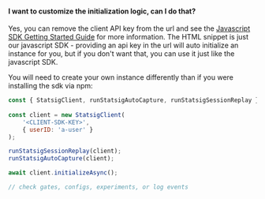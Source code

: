 #### I want to customize the initialization logic, can I do that?

Yes, you can remove the client API key from the url and see the [Javascript SDK Getting Started Guide](https://docs.statsig.com/client/javascript-sdk#getting-started) for more information.  The HTML snippet is just our javascript SDK - providing an api key in the url will auto initialize an instance for you, but if you don't want that, you can use it just like the javascript SDK.

You will need to create your own instance differently than if you were installing the sdk via npm:

```js
const { StatsigClient, runStatsigAutoCapture, runStatsigSessionReplay } = window.Statsig;
    
const client = new StatsigClient(
    '<CLIENT-SDK-KEY>', 
    { userID: 'a-user' }
);

runStatsigSessionReplay(client);
runStatsigAutoCapture(client);

await client.initializeAsync();

// check gates, configs, experiments, or log events
```
